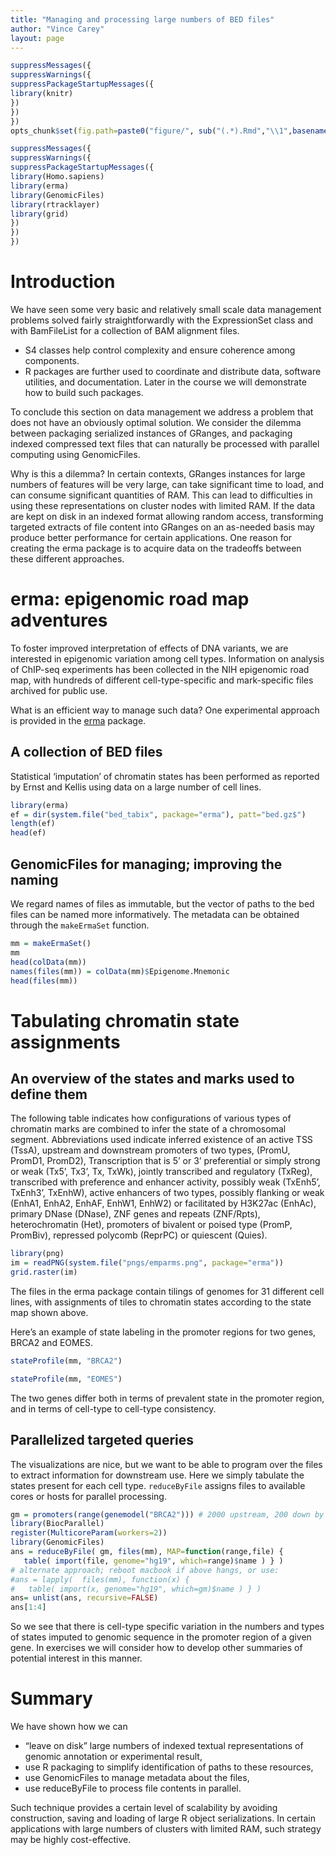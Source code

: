 ```yaml
---
title: "Managing and processing large numbers of BED files"
author: "Vince Carey"
layout: page
---
```


```r
suppressMessages({
suppressWarnings({
suppressPackageStartupMessages({
library(knitr)
})
})
})
opts_chunk$set(fig.path=paste0("figure/", sub("(.*).Rmd","\\1",basename(knitr:::knit_concord$get('infile'))), "-"))
```


```r
suppressMessages({
suppressWarnings({
suppressPackageStartupMessages({
library(Homo.sapiens)
library(erma)
library(GenomicFiles)
library(rtracklayer)
library(grid)
})
})
})
```

# Introduction

We have seen some very basic and relatively small scale
data management problems solved fairly straightforwardly
with the ExpressionSet class and with BamFileList
for a collection of BAM alignment files.

- S4 classes help control complexity and ensure coherence among components.
- R packages are further used to coordinate and distribute data, software utilities, and documentation.  Later in the course we will demonstrate how to build such packages.

To conclude this section on data management we address a
problem that does not have an obviously optimal solution.
We consider the dilemma between packaging serialized instances
of GRanges, and packaging indexed compressed text files
that can naturally be processed with parallel computing using
GenomicFiles.

Why is this a dilemma?  In certain contexts, GRanges instances for
large numbers of features will be very large, can take significant
time to load, and can consume significant quantities of RAM.  This
can lead to difficulties in using these representations on cluster nodes
with limited RAM.  If the data are kept on disk in an indexed format
allowing random access, transforming targeted extracts of file content
into GRanges on an as-needed basis may produce better performance
for certain applications.  One reason for creating the erma package
is to acquire data on the tradeoffs between these different approaches.

# erma: epigenomic road map adventures

To foster improved interpretation of effects of DNA variants,
we are interested in epigenomic variation among cell types.
Information on analysis of ChIP-seq experiments has been
collected in the NIH epigenomic road map, with hundreds of different
cell-type-specific and mark-specific files archived for public use.

What is an efficient way to manage such data?  One experimental
approach is provided in the [erma](http://www.bioconductor.org/packages/erma)
package.  

## A collection of BED files

Statistical 'imputation' of chromatin states has been performed
as reported by Ernst and Kellis using data on a large number of cell lines.

```r
library(erma)
ef = dir(system.file("bed_tabix", package="erma"), patt="bed.gz$")
length(ef)
head(ef)
```

## GenomicFiles for managing; improving the naming

We regard names of files as immutable, but the vector of paths
to the bed files can be named more informatively.  The metadata
can be obtained through the `makeErmaSet` function.

```r
mm = makeErmaSet()
mm
head(colData(mm))
names(files(mm)) = colData(mm)$Epigenome.Mnemonic
head(files(mm))
```

# Tabulating chromatin state assignments

## An overview of the states and marks used to define them

The following table indicates how configurations of
various types of chromatin
marks are combined to infer the state of a
chromosomal segment.  Abbreviations used indicate inferred existence of
an active TSS (TssA), upstream and downstream promoters of two types,
(PromU, PromD1, PromD2), Transcription that is 5' or 3' preferential
or simply strong or weak (Tx5', Tx3', Tx, TxWk), jointly transcribed
and regulatory (TxReg), transcribed with preference and enhancer
activity, possibly weak (TxEnh5', TxEnh3', TxEnhW), active enhancers
of two types, possibly flanking or weak (EnhA1, EnhA2, EnhAF, EnhW1, EnhW2)
or facilitated by H3K27ac (EnhAc), primary DNase (DNase), ZNF genes
and repeats (ZNF/Rpts), heterochromatin (Het), promoters of
bivalent or poised type (PromP, PromBiv), repressed polycomb (ReprPC)
or quiescent (Quies).

```r
library(png)
im = readPNG(system.file("pngs/emparms.png", package="erma"))
grid.raster(im)
```

The files in the erma package contain tilings of
genomes for 31 different cell lines, with assignments of
tiles to chromatin states according to the state map shown above.

Here's an example of state labeling in the promoter regions for
two genes,
BRCA2 and EOMES.

```r
stateProfile(mm, "BRCA2")
```

```r
stateProfile(mm, "EOMES")
```

The two genes differ both in terms of prevalent
state in the promoter region, and in terms of cell-type
to cell-type consistency.

## Parallelized targeted queries

The visualizations are nice, but we want to be
able to program over the files to extract information
for downstream use.  Here we simply tabulate
the states present for each cell type.
`reduceByFile` assigns files to available cores
or hosts for parallel processing.

```r
gm = promoters(range(genemodel("BRCA2"))) # 2000 upstream, 200 down by default
library(BiocParallel)
register(MulticoreParam(workers=2))
library(GenomicFiles)
ans = reduceByFile( gm, files(mm), MAP=function(range,file) {
   table( import(file, genome="hg19", which=range)$name ) } )
# alternate approach; reboot macbook if above hangs, or use:
#ans = lapply(  files(mm), function(x) {
#   table( import(x, genome="hg19", which=gm)$name ) } )
ans= unlist(ans, recursive=FALSE)
ans[1:4]
```

So we see that there is cell-type specific variation in the
numbers and types of
states imputed to genomic sequence in the promoter region
of a given gene.  In exercises we will consider how to develop
other summaries of potential interest in this manner.

# Summary

We have shown how we can 

- "leave on disk" large numbers of indexed textual representations of genomic annotation or experimental result,
- use R packaging to simplify identification of paths to these resources,
- use GenomicFiles to manage metadata about the files,
- use reduceByFile to process file contents in parallel.

Such technique provides a certain level of scalability by avoiding construction,
saving and loading of large R object serializations.  In certain applications
with large numbers of clusters with limited RAM, such strategy may
be highly cost-effective.
